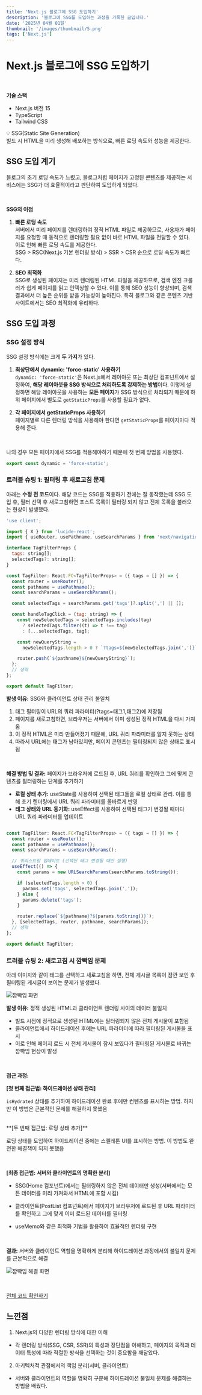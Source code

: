 ```yaml
---
title: 'Next.js 블로그에 SSG 도입하기'
description: '블로그에 SSG를 도입하는 과정을 기록한 글입니다.'
date: '2025년 04월 01일'
thumbnail: '/images/thumbnail/5.png'
tags: ['Next.js']
---
```



# Next.js 블로그에 SSG 도입하기

<br />

**기술 스택**

- Next.js 버전 15
- TypeScript
- Tailwind CSS

<Callout>
  💡 SSG(Static Site Generation) <br />
  빌드 시 HTML을 미리 생성해 배포하는 방식으로, 빠른 로딩 속도와 성능을
  제공한다.
</Callout>

## SSG 도입 계기

블로그의 초기 로딩 속도가 느렸고, 블로그처럼 페이지가 고정된 콘텐츠를 제공하는 서비스에는 SSG가 더 효율적이라고 판단하여 도입하게 되었다.

<br />

**SSG의 이점**

1. **빠른 로딩 속도**<br />
   서버에서 미리 페이지를 렌더링하여 정적 HTML 파일로 제공하므로, 사용자가 페이지를 요청할 때 동적으로 렌더링할 필요 없이 바로 HTML 파일을 전달할 수 있다. 이로 인해 빠른 로딩 속도를 제공한다.<br />SSG > RSC(Next.js 기본 렌더링 방식) > SSR > CSR 순으로 로딩 속도가 빠르다.

2. **SEO 최적화**<br />
   SSG로 생성된 페이지는 미리 렌더링된 HTML 파일을 제공하므로, 검색 엔진 크롤러가 쉽게 페이지를 읽고 인덱싱할 수 있다. 이를 통해 SEO 성능이 향상되며, 검색 결과에서 더 높은 순위를 받을 가능성이 높아진다. 특히 블로그와 같은 콘텐츠 기반 사이트에서는 SEO 최적화에 유리하다.

## SSG 도입 과정

### SSG 설정 방식

SSG 설정 방식에는 크게 **두 가지**가 있다.

1. **최상단에서 dynamic: 'force-static' 사용하기**<br />
   `dynamic: 'force-static'`은 Next.js에서 레이아웃 또는 최상단 컴포넌트에서 설정하여, **해당 레이아웃을 SSG 방식으로 처리하도록 강제하는 방법**이다.
   이렇게 설정하면 해당 레이아웃을 사용하는 **모든 페이지**가 SSG 방식으로 처리되기 때문에 하위 페이지에서 별도로 `getStaticProps`를 사용할 필요가 없다.

2. **각 페이지에서 getStaticProps 사용하기**<br />
   페이지별로 다른 렌더링 방식을 사용해야 한다면 `getStaticProps`를 페이지마다 적용해 준다.

   <br />

나의 경우 모든 페이지에서 SSG를 적용해야하기 때문에 첫 번째 방법을 사용했다.

```js {title="src/app/layout.tsx"}
export const dynamic = 'force-static';
```

### 트러블 슈팅 1: 필터링 후 새로고침 문제

아래는 **수정 전 코드**이다. 해당 코드는 SSG를 적용하기 전에는 잘 동작했는데
SSG 도입 후, 필터 선택 후 새로고침하면 포스트 목록이 필터링 되지 않고 전체 목록을 불러오는 현상이 발생했다.

```js {title="src/components/TagFilter.tsx"}
'use client';

import { X } from 'lucide-react';
import { useRouter, usePathname, useSearchParams } from 'next/navigation';

interface TagFilterProps {
  tags: string[];
  selectedTags?: string[];
}

const TagFilter: React.FC<TagFilterProps> = ({ tags = [] }) => {
  const router = useRouter();
  const pathname = usePathname();
  const searchParams = useSearchParams();

  const selectedTags = searchParams.get('tags')?.split(',') || [];

  const handleTagClick = (tag: string) => {
    const newSelectedTags = selectedTags.includes(tag)
      ? selectedTags.filter((t) => t !== tag)
      : [...selectedTags, tag];

    const newQueryString =
      newSelectedTags.length > 0 ? `?tags=${newSelectedTags.join(',')}` : '';

    router.push(`${pathname}${newQueryString}`);
  };
  // 생략
};

export default TagFilter;
```

**발생 이유:** SSG와 클라이언트 상태 관리 불일치

1. 태그 필터링이 URL의 쿼리 파라미터(?tags=태그1,태그2)에 저장됨
2. 페이지를 새로고침하면, 브라우저는 서버에서 이미 생성된 정적 HTML을 다시 가져옴
3. 이 정적 HTML은 미리 만들어졌기 때문에, URL 쿼리 파라미터를 알지 못하는 상태
4. 따라서 URL에는 태그가 남아있지만, 페이지 콘텐츠는 필터링되지 않은 상태로 표시됨

<br />

**해결 방법 및 결과:** 페이지가 브라우저에 로드된 후, URL 쿼리를 확인하고 그에 맞게 콘텐츠를 필터링하는 단계를 추가하기

- **로컬 상태 추가:** useState를 사용하여 선택된 태그들을 로컬 상태로 관리. 이를 통해 초기 렌더링에서 URL 쿼리 파라미터를 올바르게 반영
- **태그 상태와 URL 동기화:** useEffect를 사용하여 선택된 태그가 변경될 때마다 URL 쿼리 파라미터를 업데이트

```js {title="src/components/TagFilter.tsx"}

const TagFilter: React.FC<TagFilterProps> = ({ tags = [] }) => {
  const router = useRouter();
  const pathname = usePathname();
  const searchParams = useSearchParams();

  // 쿼리스트링 업데이트 (선택된 태그 변경될 때만 실행)
  useEffect(() => {
    const params = new URLSearchParams(searchParams.toString());

    if (selectedTags.length > 0) {
      params.set('tags', selectedTags.join(','));
    } else {
      params.delete('tags');
    }

    router.replace(`${pathname}?${params.toString()}`);
  }, [selectedTags, router, pathname, searchParams]);
  // 생략
};

export default TagFilter;
```

### 트러블 슈팅 2: 새로고침 시 깜빡임 문제

아래 이미지와 같이 태그를 선택하고 새로고침을 하면, 전체 게시글 목록이 잠깐 보인 후 필터링된 게시글이 보이는 문제가 발생했다.

<Image
  src='/images/gif/5-1.gif'
  alt='깜빡임 화면'
  width={500}
  height={300}
  unoptimized={true}
/>

**발생 이유:** 정적 생성된 HTML과 클라이언트 렌더링 사이의 데이터 불일치

- 빌드 시점에 정적으로 생성된 HTML에는 필터링되지 않은 전체 게시물이 포함됨
- 클라이언트에서 하이드레이션 후에는 URL 파라미터에 따라 필터링된 게시물을 표시
- 이로 인해 페이지 로드 시 전체 게시물이 잠시 보였다가 필터링된 게시물로 바뀌는 깜빡임 현상이 발생

<br />

**접근 과정:**

**[첫 번째 접근법: 하이드레이션 상태 관리]**

`isHydrated` 상태를 추가하여 하이드레이션 완료 후에만 컨텐츠를 표시하는 방법.
하지만 이 방법은 근본적인 문제를 해결하지 못했음

<br />
**[두 번째 접근법: 로딩 상태 추가]**

로딩 상태를 도입하여 하이드레이션 중에는 스켈레톤 UI를 표시하는 방법.
이 방법도 완전한 해결책이 되지 못했음

<br />

**[최종 접근법: 서버와 클라이언트의 명확한 분리]**

- SSG(Home 컴포넌트)에서는 필터링하지 않은 전체 데이터만 생성(서버에서는 모든 데이터를 미리 가져와서 HTML에 포함 시킴)
- 클라이언트(PostList 컴포넌트)에서 페이지가 브라우저에 로드된 후 URL 파라미터를 확인하고 그에 맞게 이미 로드된 데이터를 필터링
- useMemo와 같은 최적화 기법을 활용하여 효율적인 렌더링 구현

  <br />

**결과:** 서버와 클라이언트 역할을 명확하게 분리해 하이드레이션 과정에서의 불일치 문제를 근본적으로 해결

<Image
  src='/images/gif/5-2.gif'
  alt='깜빡임 해결 화면'
  width={500}
  height={300}
  unoptimized={true}
/>

<br />

[전체 코드 확인하기](https://github.com/hyeppyy/blog)

## 느낀점

1. Next.js의 다양한 렌더링 방식에 대한 이해

- 각 렌더링 방식(SSG, CSR, SSR)의 특성과 장단점을 이해하고, 페이지의 목적과 데이터 특성에 따라 적절한 방식을 선택하는 것이 중요함을 깨달았다.

2. 아키텍처적 관점에서의 책임 분리(서버, 클라이언트)

- 서버와 클라이언트의 역할을 명확히 구분해 하이드레이션 불일치 문제를 해결하는 방법을 배웠다.
